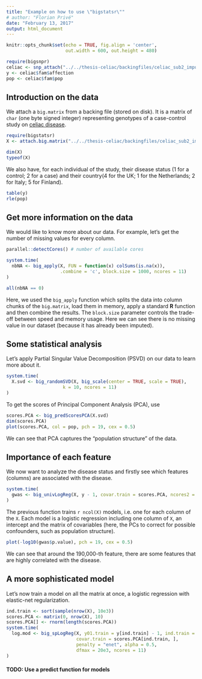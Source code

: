 ```yaml
---
title: "Example on how to use \"bigstatsr\""
# author: "Florian Privé"
date: "February 13, 2017"
output: html_document
---
```


```r
knitr::opts_chunk$set(echo = TRUE, fig.align = 'center',
                      out.width = 600, out.height = 480)

require(bigsnpr)
celiac <- snp_attach("../../thesis-celiac/backingfiles/celiac_sub2_impute1.desc")
y <- celiac$fam$affection
pop <- celiac$fam$pop
```

## Introduction on the data

We attach a `big.matrix` from a backing file (stored on disk). It is a matrix of `char` (one byte signed integer) representing genotypes of a case-control study on [celiac disease](https://en.wikipedia.org/wiki/Coeliac_disease). 
```r
require(bigstatsr)
X <- attach.big.matrix("../../thesis-celiac/backingfiles/celiac_sub2_impute1.desc")
```
 
```r
dim(X)
typeof(X)
```

We also have, for each individual of the study, their disease status (1 for a control; 2 for a case) and their country(4 for the UK; 1 for the Netherlands; 2 for Italy; 5 for Finland).

```r
table(y)
rle(pop)
```

## Get more information on the data

We would like to know more about our data. For example, let's get the number of missing values for every column.

```r
parallel::detectCores() # number of available cores

system.time(
  nbNA <- big_apply(X, FUN = function(x) colSums(is.na(x)), 
                    .combine = 'c', block.size = 1000, ncores = 11)
)

all(nbNA == 0)
```

Here, we used the `big_apply` function which splits the data into column chunks of the `big.matrix`, load them in memory, apply a standard __R__ function and then combine the results. The `block.size` parameter controls the trade-off between speed and memory usage. Here we can see there is no missing value in our dataset (because it has already been imputed).

## Some statistical analysis

Let's apply Partial Singular Value Decomposition (PSVD) on our data to learn more about it.

```r
system.time(
  X.svd <- big_randomSVD(X, big_scale(center = TRUE, scale = TRUE),
                     k = 10, ncores = 11)
)
```

To get the scores of Principal Component Analysis (PCA), use 
```r
scores.PCA <- big_predScoresPCA(X.svd)
dim(scores.PCA)
plot(scores.PCA, col = pop, pch = 19, cex = 0.5)
```
We can see that PCA captures the "population structure" of the data. 

## Importance of each feature

We now want to analyze the disease status and firstly see which features (columns) are associated with the disease. 

```r
system.time(
  gwas <- big_univLogReg(X, y - 1, covar.train = scores.PCA, ncores2 = 6)
)
```

The previous function trains `r ncol(X)` models, i.e. one for each column of the `X`. Each model is a logistic regression including one column of `X`, an intercept and the matrix of covariables (here, the PCs to correct for possible confounders, such as population structure). 

```r
plot(-log10(gwas$p.value), pch = 19, cex = 0.5)
```

We can see that around the 190,000-th feature, there are some features that are highly correlated with the disease.

## A more sophisticated model

Let's now train a model on all the matrix at once, a logistic regression with elastic-net regularization.

```r
ind.train <- sort(sample(nrow(X), 10e3))
scores.PCA <- matrix(0, nrow(X), 10)
scores.PCA[] <- rnorm(length(scores.PCA))
system.time(
  log.mod <- big_spLogReg(X, y01.train = y[ind.train] - 1, ind.train = ind.train,
                          covar.train = scores.PCA[ind.train, ], 
                          penalty = "enet", alpha = 0.5, 
                          dfmax = 20e3, ncores = 11)
)
```
#### TODO: Use a predict function for models
